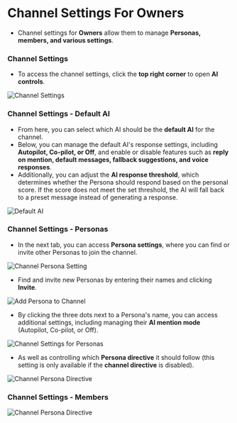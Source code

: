# Channel Settings For Owners

- Channel settings for **Owners** allow them to manage **Personas, members, and various settings**.

### Channel Settings

- To access the channel settings, click the **top right corner** to open **AI controls**.

![Channel Settings](/images/channel13.png)


### Channel Settings - Default AI

- From here, you can select which AI should be the **default AI** for the channel.
- Below, you can manage the default AI's response settings, including **Autopilot, Co-pilot, or Off**, and enable or disable features such as **reply on mention, default messages, fallback suggestions, and voice responses**.  
- Additionally, you can adjust the **AI response threshold**, which determines whether the Persona should respond based on the personal score. If the score does not meet the set threshold, the AI will fall back to a preset message instead of generating a response.

![Default AI](/images/channel14.png)

### Channel Settings - Personas

- In the next tab, you can access **Persona settings**, where you can find or invite other Personas to join the channel.

![Channel Persona Setting](/images/channel15.png)

- Find and invite new Personas by entering their names and clicking **Invite**.

![Add Persona to Channel](/images/channel16.png)

- By clicking the three dots next to a Persona's name, you can access additional settings, including managing their **AI mention mode** (Autopilot, Co-pilot, or Off).  

![Channel Settings for Personas](/images/channel17.png)

- As well as controlling which **Persona directive** it should follow (this setting is only available if the **channel directive** is disabled).

![Channel Persona Directive](/images/channel18.png)

### Channel Settings - Members


![Channel Persona Directive](/images/channel18.png)










